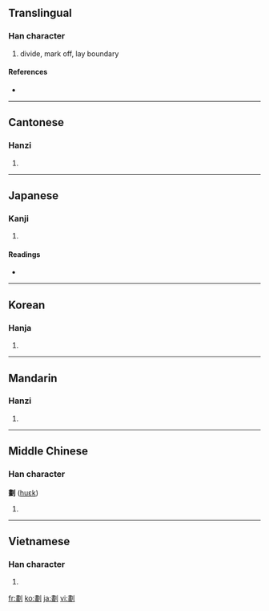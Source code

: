 {{also|划}}
==Translingual==

===Han character===
{{Han char|rn=18|rad=刀|as=12|sn=14|four=5210<sub>0</sub>|canj=中一中弓 (LMLN)}}

# divide, mark off, lay boundary

====References====
* {{Han ref|kx=0144.100|dkj=02193|dj=0325.060|hdz=10356.080|uh=5283|ud=21123|bh=B9BA|bd=47546}}

----

==Cantonese==

===Hanzi===
{{yue-hanzi|jyut=|y=waak6}}

# {{defn|Cantonese|sort=刀12}}

----

==Japanese==

===Kanji===
{{ja-kanji|grade=|rs=刀12}}

# {{defn|Japanese}}

====Readings====
* {{ja-readings|on=[[かく]] (kaku)|kun=[[わかつ]] (wakatsu)}}

----

==Korean==

===Hanja===
{{ko-hanja|hangeul=획|rv=hoek|mr=hoek}}

# {{defn|Korean|sort=刀12}}

----

==Mandarin==

===Hanzi===
{{cmn-hanzi|sim=划|pin=[[huà]] ([[hua4]])|wg=hua<sup>4</sup>}}

# {{defn|Mandarin|sort=刀12}}

----

==Middle Chinese==

===Han character===
'''劃''' ([[huɛk]])

# {{defn|Middle Chinese}}

----

==Vietnamese==

===Han character===
{{vi-hantu|[[hoạch]], [[vạch]], [[đạch]], [[gạch]], [[hoa]]|rs=刀12}}

# {{defn|Vietnamese|sort=刀12}}

[[fr:劃]]
[[ko:劃]]
[[ja:劃]]
[[vi:劃]]